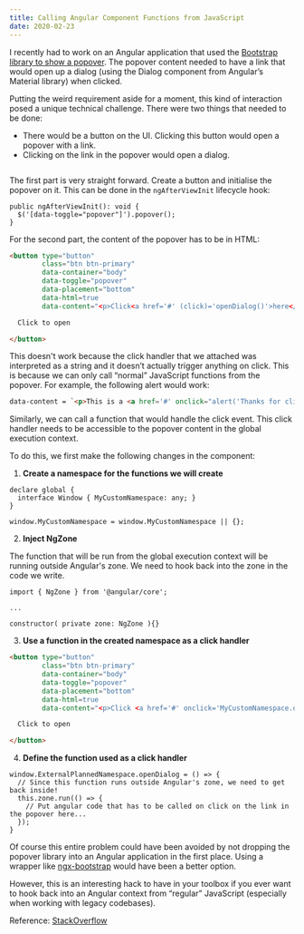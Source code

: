 ```yaml
---
title: Calling Angular Component Functions from JavaScript
date: 2020-02-23
---
```



I recently had to work on an Angular application that used the [Bootstrap library to show a popover](https://getbootstrap.com/docs/4.3/components/popovers/). The popover content needed to have a link that would open up a dialog (using the Dialog component from Angular’s Material library) when clicked.

Putting the weird requirement aside for a moment, this kind of interaction posed a unique technical challenge. There were two things that needed to be done:

- There would be a button on the UI. Clicking this button would open a popover with a link.
- Clicking on the link in the popover would open a dialog.

<Image name="angular_js.png"/>

The first part is very straight forward. Create a button and initialise the popover on it. This can be done in the `ngAfterViewInit` lifecycle hook:

```tsx
public ngAfterViewInit(): void {
  $('[data-toggle="popover"]').popover();
}
```

For the second part, the content of the popover has to be in HTML:

```html
<button type="button"
        class="btn btn-primary"
        data-container="body"
        data-toggle="popover"
        data-placement="bottom"
        data-html=true
        data-content="<p>Click<a href='#' (click)='openDialog()'>here</a>...</p>">

  Click to open

</button>
```

This doesn't work because the click handler that we attached was interpreted as a string and it doesn’t actually trigger anything on click. This is because we can only call “normal” JavaScript functions from the popover. For example, the following alert would work:

```html
data-content = `<p>This is a <a href='#' onclick="alert('Thanks for clicking...')">link</a> you need to click</p>`
```

Similarly, we can call a function that would handle the click event. This click handler needs to be accessible to the popover content in the global execution context.

To do this, we first make the following changes in the component:

1. **Create a namespace for the functions we will create**

```tsx
declare global {
  interface Window { MyCustomNamespace: any; }
}

window.MyCustomNamespace = window.MyCustomNamespace || {};
```

2. **Inject NgZone**

The function that will be run from the global execution context will be running outside Angular's zone. We need to hook back into the zone in the code we write.

```tsx
import { NgZone } from '@angular/core';

...

constructor( private zone: NgZone ){}
```

3. **Use a function in the created namespace as a click handler**

```html
<button type="button"
        class="btn btn-primary"
        data-container="body"
        data-toggle="popover"
        data-placement="bottom"
        data-html=true
        data-content="<p>Click <a href='#' onclick='MyCustomNamespace.openDialog()'>here</a>...</p>">

  Click to open

</button>
```

4. **Define the function used as a click handler**

```tsx
window.ExternalPlannedNamespace.openDialog = () => {
  // Since this function runs outside Angular's zone, we need to get back inside!
  this.zone.run(() => {
    // Put angular code that has to be called on click on the link in the popover here...
  });
}
```

Of course this entire problem could have been avoided by not dropping the popover library into an Angular application in the first place. Using a wrapper like [ngx-bootstrap](https://www.npmjs.com/package/ngx-bootstrap) would have been a better option.

However, this is an interesting hack to have in your toolbox if you ever want to hook back into an Angular context from “regular” JavaScript (especially when working with legacy codebases).

Reference: [StackOverflow](https://stackoverflow.com/questions/12709074/how-do-you-explicitly-set-a-new-property-on-window-in-typescript)